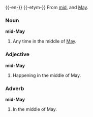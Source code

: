 {{-en-}}
{{-etym-}}
From [[mid]], and [[May]].

===Noun===
'''mid-May'''

# Any time in the middle of [[May]].

===Adjective===
'''mid-May'''

#Happening in the middle of May.

===Adverb===
'''mid-May'''

#In the middle of May.